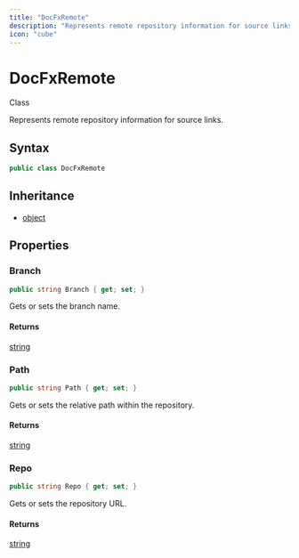 ```yaml
---
title: "DocFxRemote"
description: "Represents remote repository information for source links."
icon: "cube"
---
```


# DocFxRemote

<Badge variant="outline">Class</Badge>

Represents remote repository information for source links.

## Syntax

```csharp
public class DocFxRemote
```

## Inheritance

- [object](https://learn.microsoft.com/dotnet/api/system.object)

## Properties

### Branch

```csharp
public string Branch { get; set; }
```

Gets or sets the branch name.

#### Returns

[string](https://learn.microsoft.com/dotnet/api/system.string)

### Path

```csharp
public string Path { get; set; }
```

Gets or sets the relative path within the repository.

#### Returns

[string](https://learn.microsoft.com/dotnet/api/system.string)

### Repo

```csharp
public string Repo { get; set; }
```

Gets or sets the repository URL.

#### Returns

[string](https://learn.microsoft.com/dotnet/api/system.string)


